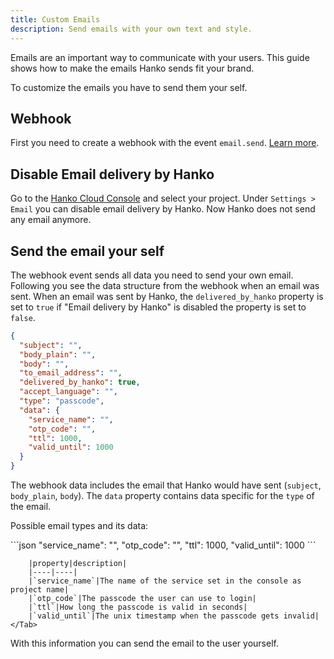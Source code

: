 ```yaml
---
title: Custom Emails
description: Send emails with your own text and style.
---
```


Emails are an important way to communicate with your users. This guide shows how to make the emails Hanko sends fit your brand.

To customize the emails you have to send them your self.

## Webhook
First you need to create a webhook with the event `email.send`. [Learn more](/guides/webhooks/introduction).

## Disable Email delivery by Hanko

Go to the [Hanko Cloud Console](https://cloud.hanko.io) and select your project. Under `Settings > Email` you can disable email delivery by Hanko.
Now Hanko does not send any email anymore.

## Send the email your self

The webhook event sends all data you need to send your own email. Following you see the data structure from the webhook when an email was sent. When an email was sent by Hanko, the `delivered_by_hanko` property is set to `true` if "Email delivery by Hanko" is disabled the property is set to `false`.

```json
{
  "subject": "",
  "body_plain": "",
  "body": "",
  "to_email_address": "",
  "delivered_by_hanko": true,
  "accept_language": "",
  "type": "passcode",
  "data": {
    "service_name": "",
    "otp_code": "",
    "ttl": 1000,
    "valid_until": 1000
  }
}
```

The webhook data includes the email that Hanko would have sent (`subject`, `body_plain`, `body`). The `data` property contains data specific for the `type` of the email.

Possible email types and its data:

<Tabs>
    <Tab title="passcode">
        ```json
        "service_name": "",
        "otp_code": "",
        "ttl": 1000,
        "valid_until": 1000
        ```

        |property|description|
        |----|----|
        |`service_name`|The name of the service set in the console as project name|
        |`otp_code`|The passcode the user can use to login|
        |`ttl`|How long the passcode is valid in seconds|
        |`valid_until`|The unix timestamp when the passcode gets invalid|
    </Tab>
</Tabs>

With this information you can send the email to the user yourself.
